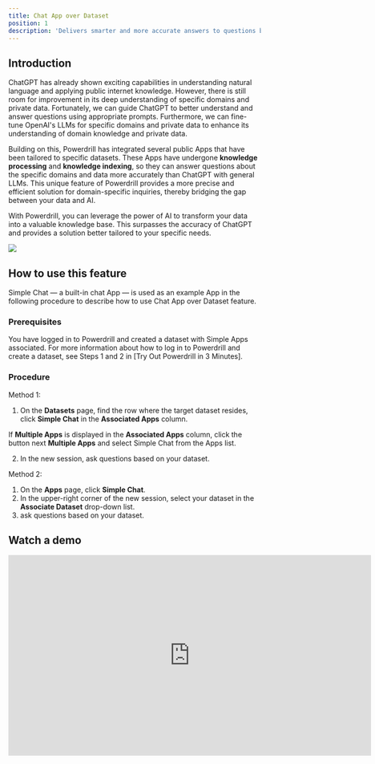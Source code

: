 ```yaml
---
title: Chat App over Dataset
position: 1
description: 'Delivers smarter and more accurate answers to questions based on your datasets than ChatGPT'
---
```


## Introduction

ChatGPT has already shown exciting capabilities in understanding natural language and applying public internet knowledge. However, there is still room for improvement in its deep understanding of specific domains and private data. Fortunately, we can guide ChatGPT to better understand and answer questions using appropriate prompts. Furthermore, we can fine-tune OpenAI's LLMs for specific domains and private data to enhance its understanding of domain knowledge and private data.

Building on this, Powerdrill has integrated several public Apps that have been tailored to specific datasets. These Apps have undergone **knowledge processing** and **knowledge indexing**, so they can answer questions about the specific domains and data more accurately than ChatGPT with general LLMs. This unique feature of Powerdrill provides a more precise and efficient solution for domain-specific inquiries, thereby bridging the gap between your data and AI.

With Powerdrill, you can leverage the power of AI to transform your data into a valuable knowledge base. This surpasses the accuracy of ChatGPT and provides a solution better tailored to your specific needs.

<Frame>
  <img src="/images/chat_app.drawio.png" style={{ borderRadius: '0.5rem' }} />
</Frame>

## How to use this feature

Simple Chat — a built-in chat App — is used as an example App in the following procedure to describe how to use Chat App over Dataset feature.

### Prerequisites

You have logged in to Powerdrill and created a dataset with Simple Apps associated. For more information about how to log in to Powerdrill and create a dataset, see Steps 1 and 2 in [Try Out Powerdrill in 3 Minutes].

### Procedure

Method 1: 
1. On the **Datasets** page, find the row where the target dataset resides, click **Simple Chat** in the **Associated Apps** column.

  If **Multiple Apps** is displayed in the **Associated Apps** column, click the button next **Multiple Apps** and select Simple Chat from the Apps list.

2. In the new session, ask questions based on your dataset.

Method 2:

1. On the **Apps** page, click **Simple Chat**.
2. In the upper-right corner of the new session, select your dataset in the **Associate Dataset** drop-down list.
3. ask questions based on your dataset.



## Watch a demo

<iframe width="724" height="400" src="https://www.youtube.com/embed/Y4ggvp8pYwY" title="Better answer than ChatGPT - https://powerdrill.ai" frameborder="0" allow="accelerometer; autoplay; clipboard-write; encrypted-media; gyroscope; picture-in-picture; web-share" allowfullscreen></iframe>